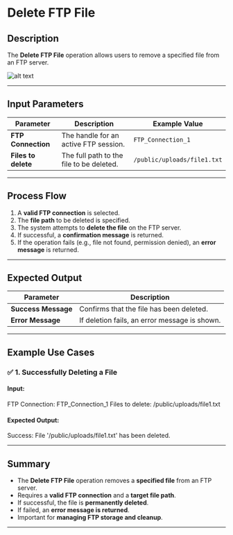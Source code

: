 # **Delete FTP File**

## Description

The **Delete FTP File** operation allows users to remove a specified file from an FTP server.

![alt text](../assets/ftp/delete-ftp-file.png)

---

## **Input Parameters**

| Parameter         | Description                                   | Example Value           |
|------------------|---------------------------------------------|-------------------------|
| **FTP Connection** | The handle for an active FTP session.     | `FTP_Connection_1`      |
| **Files to delete** | The full path to the file to be deleted. | `/public/uploads/file1.txt` |

---

## **Process Flow**

1. A **valid FTP connection** is selected.
2. The **file path** to be deleted is specified.
3. The system attempts to **delete the file** on the FTP server.
4. If successful, a **confirmation message** is returned.
5. If the operation fails (e.g., file not found, permission denied), an **error message** is returned.

---

## **Expected Output**

| Parameter      | Description                                       |
|---------------|---------------------------------------------------|
| **Success Message** | Confirms that the file has been deleted.     |
| **Error Message**   | If deletion fails, an error message is shown. |

---

## **Example Use Cases**

### ✅ **1. Successfully Deleting a File**

#### **Input:**

FTP Connection: FTP_Connection_1 Files to delete: /public/uploads/file1.txt

#### **Expected Output:**

Success: File '/public/uploads/file1.txt' has been deleted.

---

## **Summary**

- The **Delete FTP File** operation removes a **specified file** from an FTP server.
- Requires a **valid FTP connection** and a **target file path**.
- If successful, the file is **permanently deleted**.
- If failed, an **error message is returned**.
- Important for **managing FTP storage and cleanup**.

---